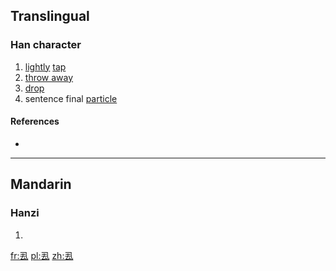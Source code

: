 ==Translingual==

===Han character===
{{Han char|rn=28|rad=厶|as=04|sn=6|four=|canj=NGI|ids=⿹乙|⺄]][[去]]}}

# [[lightly]] [[tap]]
# [[throw away]]
# [[drop]]
# sentence final [[particle]]

====References====
* {{Han ref|kx=0164.151|dkj=03080|hdz=10053.040|uh=53BE|ud=21438}}

----

==Mandarin==

===Hanzi===
{{cmn-hanzi|pin=[[dū]] ([[du1]])|wg=tu<sup>1</sup>}}

# {{defn|lang=cmn|sort=厶04}}

[[fr:厾]]
[[pl:厾]]
[[zh:厾]]